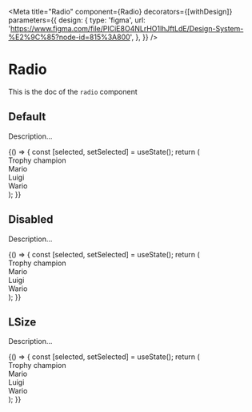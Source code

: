 <!--- Radio.stories.mdx --->


<Meta
  title="Radio"
  component={Radio}
  decorators={[withDesign]}
  parameters={{
    design: {
      type: 'figma',
      url: 'https://www.figma.com/file/PICiE8O4NLrHO1lhJftLdE/Design-System-%E2%9C%85?node-id=815%3A800',
    },
  }}
/>

# Radio

This is the doc of the `radio` component

## Default

Description...

<Canvas>
  <Story name="default">
    {() => {
      const [selected, setSelected] = useState();
      return (
        <div>
          <label id="trophy-champions">Trophy champion</label>
          <RadioGroup labelledBy="trophy-champions" onSelect={setSelected} value={selected}>
            <div>
                <label htmlFor="first">Mario</label>
                <Radio value="first" id="first" />
            </div>
            <div>
                <label htmlFor="second">Luigi</label>
                <Radio value="second" id="second" />
            </div>
            <div>
                <label htmlFor="third">Wario</label>
                <Radio value="third" id="third" />
            </div>
          </RadioGroup>
        </div>
      );
    }}
  </Story>
</Canvas>

## Disabled

Description...

<Canvas>
  <Story name="disabled">
    {() => {
      const [selected, setSelected] = useState();
      return (
        <div>
          <label id="trophy-champions">Trophy champion</label>
          <RadioGroup labelledBy="trophy-champions" onSelect={setSelected} value={selected}>
            <div>
                <label htmlFor="first">Mario</label>
                <Radio value="first" id="first" />
            </div>
            <div>
                <label htmlFor="second">Luigi</label>
                <Radio value="second" id="second" disabled={true} />
            </div>
            <div>
                <label htmlFor="third">Wario</label>
                <Radio value="third" id="third" />
            </div>
          </RadioGroup>
        </div>
      );
    }}
  </Story>
</Canvas>

## LSize

Description...

<Canvas>
  <Story name="LSize">
    {() => {
      const [selected, setSelected] = useState();
      return (
        <div>
          <label id="trophy-champions">Trophy champion</label>
          <RadioGroup size="L" labelledBy="trophy-champions" onSelect={setSelected} value={selected}>
            <div>
                <label htmlFor="first">Mario</label>
                <Radio value="first" id="first" />
            </div>
            <div>
                <label htmlFor="second">Luigi</label>
                <Radio value="second" id="second" />
            </div>
            <div>
                <label htmlFor="third">Wario</label>
                <Radio value="third" id="third" />
            </div>
          </RadioGroup>
        </div>
      );
    }}
  </Story>
</Canvas>
